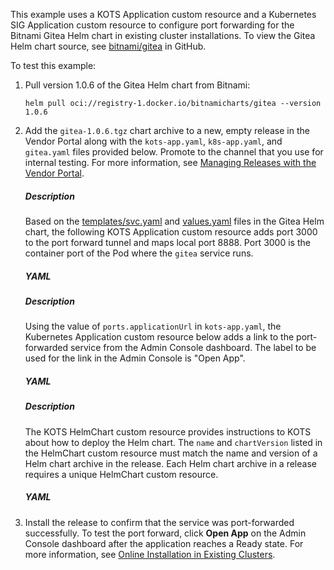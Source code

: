 
This example uses a KOTS Application custom resource and a Kubernetes SIG Application custom resource to configure port forwarding for the Bitnami Gitea Helm chart in existing cluster installations. To view the Gitea Helm chart source, see [bitnami/gitea](https://github.com/bitnami/charts/blob/main/bitnami/gitea) in GitHub.

To test this example:

1. Pull version 1.0.6 of the Gitea Helm chart from Bitnami:

    ```
    helm pull oci://registry-1.docker.io/bitnamicharts/gitea --version 1.0.6
    ```

1. Add the `gitea-1.0.6.tgz` chart archive to a new, empty release in the Vendor Portal along with the `kots-app.yaml`, `k8s-app.yaml`, and `gitea.yaml` files provided below. Promote to the channel that you use for internal testing. For more information, see [Managing Releases with the Vendor Portal](releases-creating-releases).

    <Tabs>
    <TabItem value="kots-app" label="kots-app.yaml" default>
    <h5>Description</h5>
    <p>Based on the <a href="https://github.com/bitnami/charts/blob/main/bitnami/gitea/templates/svc.yaml">templates/svc.yaml</a> and <a href="https://github.com/bitnami/charts/blob/main/bitnami/gitea/values.yaml">values.yaml</a> files in the Gitea Helm chart, the following KOTS Application custom resource adds port 3000 to the port forward tunnel and maps local port 8888. Port 3000 is the container port of the Pod where the <code>gitea</code> service runs.</p>
    <h5>YAML</h5>
    <GiteaKotsApp/>
    </TabItem>
    <TabItem value="k8s-app" label="k8s-app.yaml" default>
    <h5>Description</h5>
    <p>Using the value of <code>ports.applicationUrl</code> in <code>kots-app.yaml</code>, the Kubernetes Application custom resource below adds a link to the port-forwarded service from the Admin Console dashboard. The label to be used for the link in the Admin Console is "Open App".</p>
    <h5>YAML</h5>
    <GiteaK8sApp/>
    </TabItem>
    <TabItem value="helmchart" label="gitea.yaml" default>
    <h5>Description</h5>
    <p>The KOTS HelmChart custom resource provides instructions to KOTS about how to deploy the Helm chart. The <code>name</code> and <code>chartVersion</code> listed in the HelmChart custom resource must match the name and version of a Helm chart archive in the release. Each Helm chart archive in a release requires a unique HelmChart custom resource.</p>
    <h5>YAML</h5>
    <GiteaHelmChart/>
    </TabItem>
    </Tabs>

1. Install the release to confirm that the service was port-forwarded successfully. To test the port forward, click **Open App** on the Admin Console dashboard after the application reaches a Ready state. For more information, see [Online Installation in Existing Clusters](/enterprise/installing-existing-cluster).